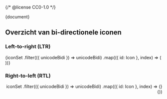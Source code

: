 {/* @license CC0-1.0 */}


<Meta title="Utrecht/Iconen/Bi-directionele iconen" />

<Markdown>{document}</Markdown>

## Overzicht van bi-directionele iconen

### Left-to-right (LTR)

<div dir="ltr">
  <CustomIconGallery>
    {iconSet
      .filter(({ unicodeBidi }) => unicodeBidi)
      .map(({ id: Icon }, index) => (
        <CustomIconGalleryItem name={Icon} key={index}>
          <Icon />
        </CustomIconGalleryItem>
      ))}
  </CustomIconGallery>
</div>

### Right-to-left (RTL)

<div dir="rtl">
  <CustomIconGallery>
    {iconSet
      .filter(({ unicodeBidi }) => unicodeBidi)
      .map(({ id: Icon }, index) => (
        <CustomIconGalleryItem name={Icon} key={index}>
          <Icon />
        </CustomIconGalleryItem>
      ))}
  </CustomIconGallery>
</div>
